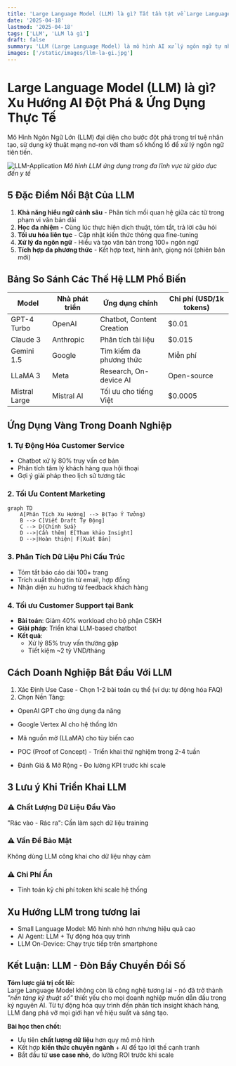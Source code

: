 ```yaml
---
title: 'Large Language Model (LLM) là gì? Tất tần tật về Large Language Model'
date: '2025-04-18'
lastmod: '2025-04-18'
tags: ['LLM', 'LLM là gì']
draft: false
summary: 'LLM (Large Language Model) là mô hình AI xử lý ngôn ngữ tự nhiên tiên tiến nhất hiện nay.'
images: ['/static/images/llm-la-gi.jpg']
---
```


# Large Language Model (LLM) là gì? Xu Hướng AI Đột Phá & Ứng Dụng Thực Tế

Mô Hình Ngôn Ngữ Lớn (LLM) đại diện cho bước đột phá trong trí tuệ nhân tạo, sử dụng kỹ thuật mạng nơ-ron với tham số khổng lồ để xử lý ngôn ngữ tiên tiến.

![LLM-Application](/static/images/llm-la-gi.jpg)
*Mô hình LLM ứng dụng trong đa lĩnh vực từ giáo dục đến y tế*

## 5 Đặc Điểm Nổi Bật Của LLM
1. **Khả năng hiểu ngữ cảnh sâu** - Phân tích mối quan hệ giữa các từ trong phạm vi văn bản dài
2. **Học đa nhiệm** - Cùng lúc thực hiện dịch thuật, tóm tắt, trả lời câu hỏi
3. **Tối ưu hóa liên tục** - Cập nhật kiến thức thông qua fine-tuning
4. **Xử lý đa ngôn ngữ** - Hiểu và tạo văn bản trong 100+ ngôn ngữ
5. **Tích hợp đa phương thức** - Kết hợp text, hình ảnh, giọng nói (phiên bản mới)

## Bảng So Sánh Các Thế Hệ LLM Phổ Biến

| Model | Nhà phát triển | Ứng dụng chính | Chi phí (USD/1k tokens) |
|-------|---------------|----------------|-------------------------|
| GPT-4 Turbo | OpenAI | Chatbot, Content Creation | $0.01 |
| Claude 3 | Anthropic | Phân tích tài liệu | $0.015 | 
| Gemini 1.5 | Google | Tìm kiếm đa phương thức | Miễn phí |
| LLaMA 3 | Meta | Research, On-device AI | Open-source |
| Mistral Large | Mistral AI | Tối ưu cho tiếng Việt | $0.0005 |

## Ứng Dụng Vàng Trong Doanh Nghiệp

### 1. Tự Động Hóa Customer Service
- Chatbot xử lý 80% truy vấn cơ bản
- Phân tích tâm lý khách hàng qua hội thoại
- Gợi ý giải pháp theo lịch sử tương tác

### 2. Tối Ưu Content Marketing
```mermaid
graph TD
    A[Phân Tích Xu Hướng] --> B(Tạo Ý Tưởng)
    B --> C[Viết Draft Tự Động]
    C --> D{Chỉnh Sửa}
    D -->|Cần thêm| E[Tham khảo Insight]
    D -->|Hoàn thiện| F[Xuất Bản]
```

### 3. Phân Tích Dữ Liệu Phi Cấu Trúc
- Tóm tắt báo cáo dài 100+ trang
- Trích xuất thông tin từ email, hợp đồng
- Nhận diện xu hướng từ feedback khách hàng

### 4. Tối ưu Customer Support tại Bank
- **Bài toán**: Giảm 40% workload cho bộ phận CSKH
- **Giải pháp**: Triển khai LLM-based chatbot
- **Kết quả**:
  - Xử lý 85% truy vấn thường gặp
  - Tiết kiệm ~2 tỷ VND/tháng

## Cách Doanh Nghiệp Bắt Đầu Với LLM
1. Xác Định Use Case - Chọn 1-2 bài toán cụ thể (ví dụ: tự động hóa FAQ)
2. Chọn Nền Tảng:

- OpenAI GPT cho ứng dụng đa năng

- Google Vertex AI cho hệ thống lớn

- Mã nguồn mở (LLaMA) cho tùy biến cao

- POC (Proof of Concept) - Triển khai thử nghiệm trong 2-4 tuần

- Đánh Giá & Mở Rộng - Đo lường KPI trước khi scale

## 3 Lưu ý Khi Triển Khai LLM
### ⚠️ Chất Lượng Dữ Liệu Đầu Vào
"Rác vào - Rác ra": Cần làm sạch dữ liệu training

### ⚠️ Vấn Đề Bảo Mật
Không dùng LLM công khai cho dữ liệu nhạy cảm

### ⚠️ Chi Phí Ẩn
- Tính toán kỹ chi phí token khi scale hệ thống

## Xu Hướng LLM trong tương lai
- Small Language Model: Mô hình nhỏ hơn nhưng hiệu quả cao
- AI Agent: LLM + Tự động hóa quy trình
- LLM On-Device: Chạy trực tiếp trên smartphone

## Kết Luận: LLM - Đòn Bẩy Chuyển Đổi Số

**Tóm lược giá trị cốt lõi:**  
Large Language Model không còn là công nghệ tương lai - nó đã trở thành *"nền tảng kỹ thuật số"* thiết yếu cho mọi doanh nghiệp muốn dẫn đầu trong kỷ nguyên AI. Từ tự động hóa quy trình đến phân tích insight khách hàng, LLM đang phá vỡ mọi giới hạn về hiệu suất và sáng tạo.

**Bài học then chốt:**  
- Ưu tiên **chất lượng dữ liệu** hơn quy mô mô hình  
- Kết hợp **kiến thức chuyên ngành** + AI để tạo lợi thế cạnh tranh  
- Bắt đầu từ **use case nhỏ**, đo lường ROI trước khi scale  
